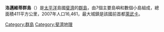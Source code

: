 '''洛邁維蒂群島'''（{{lang-fj|Lomaiviti Group}}）是[[太平洋|太平洋]]島國[[斐濟|斐濟]]的[[群島|群島]]，由7個主要島嶼和數個小島組成，總面積411平方公里，2007年人口16,461，最大城鎮是該國前首都[[萊武卡|萊武卡]]。

{{Fiji-stub}}
{{斐濟島嶼}}
{{Authority control}}

{{coord|17|42|32|S|179|5|28|E|dim:100000_region:FJ|display=title}}

[[Category:群島|Category:群島]]
[[Category:斐濟地理|Category:斐濟地理]]